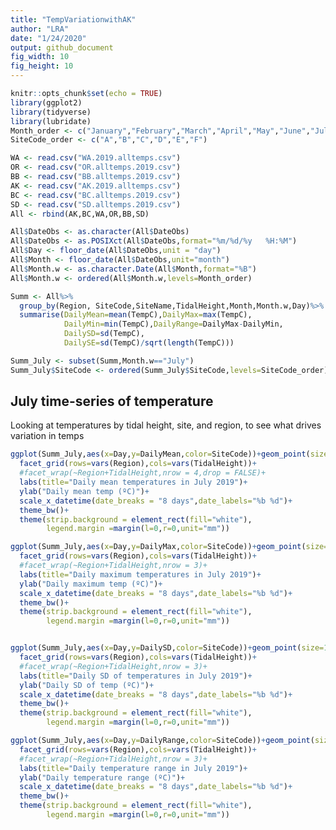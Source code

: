 ```yaml
---
title: "TempVariationwithAK"
author: "LRA"
date: "1/24/2020"
output: github_document
fig_width: 10 
fig_height: 10
---
```


```r
knitr::opts_chunk$set(echo = TRUE)
library(ggplot2)
library(tidyverse)
library(lubridate)
Month_order <- c("January","February","March","April","May","June","July","August","September","October","November","December")
SiteCode_order <- c("A","B","C","D","E","F")

```

```r
WA <- read.csv("WA.2019.alltemps.csv")
OR <- read.csv("OR.alltemps.2019.csv")
BB <- read.csv("BB.alltemps.2019.csv")
AK <- read.csv("AK.2019.alltemps.csv")
BC <- read.csv("BC.alltemps.2019.csv")
SD <- read.csv("SD.alltemps.2019.csv")
All <- rbind(AK,BC,WA,OR,BB,SD)

All$DateObs <- as.character(All$DateObs)
All$DateObs <- as.POSIXct(All$DateObs,format="%m/%d/%y   %H:%M")
All$Day <- floor_date(All$DateObs,unit = "day")
All$Month <- floor_date(All$DateObs,unit="month")
All$Month.w <- as.character.Date(All$Month,format="%B")
All$Month.w <- ordered(All$Month.w,levels=Month_order)

Summ <- All%>%
  group_by(Region, SiteCode,SiteName,TidalHeight,Month,Month.w,Day)%>%
  summarise(DailyMean=mean(TempC),DailyMax=max(TempC),
            DailyMin=min(TempC),DailyRange=DailyMax-DailyMin,
            DailySD=sd(TempC),
            DailySE=sd(TempC)/sqrt(length(TempC)))

Summ_July <- subset(Summ,Month.w=="July")
Summ_July$SiteCode <- ordered(Summ_July$SiteCode,levels=SiteCode_order)
```

## July time-series of temperature
Looking at temperatures by tidal height, site, and region, to see what drives variation in temps
```r
ggplot(Summ_July,aes(x=Day,y=DailyMean,color=SiteCode))+geom_point(size=0.8)+
  facet_grid(rows=vars(Region),cols=vars(TidalHeight))+
  #facet_wrap(~Region+TidalHeight,nrow = 4,drop = FALSE)+
  labs(title="Daily mean temperatures in July 2019")+
  ylab("Daily mean temp (ºC)")+
  scale_x_datetime(date_breaks = "8 days",date_labels="%b %d")+
  theme_bw()+
  theme(strip.background = element_rect(fill="white"),
        legend.margin =margin(l=0,r=0,unit="mm"))

ggplot(Summ_July,aes(x=Day,y=DailyMax,color=SiteCode))+geom_point(size=1)+
  facet_grid(rows=vars(Region),cols=vars(TidalHeight))+
  #facet_wrap(~Region+TidalHeight,nrow = 3)+
  labs(title="Daily maximum temperatures in July 2019")+
  ylab("Daily maximum temp (ºC)")+
  scale_x_datetime(date_breaks = "8 days",date_labels="%b %d")+
  theme_bw()+
  theme(strip.background = element_rect(fill="white"),
        legend.margin =margin(l=0,r=0,unit="mm"))


ggplot(Summ_July,aes(x=Day,y=DailySD,color=SiteCode))+geom_point(size=1)+
  facet_grid(rows=vars(Region),cols=vars(TidalHeight))+
  #facet_wrap(~Region+TidalHeight,nrow = 3)+
  labs(title="Daily SD of temperatures in July 2019")+
  ylab("Daily SD of temp (ºC)")+
  scale_x_datetime(date_breaks = "8 days",date_labels="%b %d")+
  theme_bw()+
  theme(strip.background = element_rect(fill="white"),
        legend.margin =margin(l=0,r=0,unit="mm"))

ggplot(Summ_July,aes(x=Day,y=DailyRange,color=SiteCode))+geom_point(size=1)+
  facet_grid(rows=vars(Region),cols=vars(TidalHeight))+
  #facet_wrap(~Region+TidalHeight,nrow = 3)+
  labs(title="Daily temperature range in July 2019")+
  ylab("Daily temperature range (ºC)")+
  scale_x_datetime(date_breaks = "8 days",date_labels="%b %d")+
  theme_bw()+
  theme(strip.background = element_rect(fill="white"),
        legend.margin =margin(l=0,r=0,unit="mm"))

```